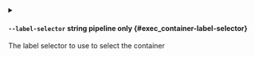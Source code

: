 
<details className="config-field -function" data-expandable="false">
<summary>

#### `--label-selector` <span className="config-field-type">string</span> <span className="config-field-enum"></span> <span className="config-field-default -return"></span> <span className="config-field-required" data-required="false">pipeline only</span>  {#exec_container-label-selector}

The label selector to use to select the container

</summary>



</details>
